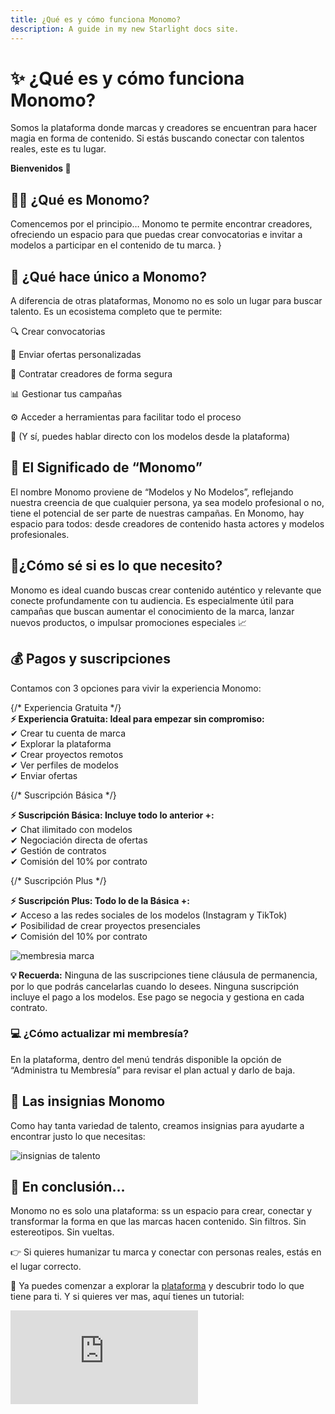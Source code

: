 ```yaml
---
title: ¿Qué es y cómo funciona Monomo?
description: A guide in my new Starlight docs site.
---
```

# ✨ ¿Qué es y cómo funciona Monomo?

Somos la plataforma donde marcas y creadores se encuentran para hacer magia en forma de contenido. Si estás buscando conectar con talentos reales, este es tu lugar.

**Bienvenidos 🤩**

## 👨‍🎨 ¿Qué es Monomo?

Comencemos por el principio… Monomo te permite encontrar creadores, ofreciendo un espacio para que puedas crear convocatorias e invitar a modelos a participar en el contenido de tu marca. }

## 💎 ¿Qué hace único a Monomo?

A diferencia de otras plataformas, Monomo no es solo un lugar para buscar talento.
Es un ecosistema completo que te permite:

🔍 Crear convocatorias

🤙 Enviar ofertas personalizadas

🤝 Contratar creadores de forma segura

📊 Gestionar tus campañas

⚙️ Acceder a herramientas para facilitar todo el proceso

📲 (Y sí, puedes hablar directo con los modelos desde la plataforma)

## 🤳 El Significado de “Monomo”

El nombre Monomo proviene de “Modelos y No Modelos”, reflejando nuestra creencia de que cualquier persona, ya sea modelo profesional o no, tiene el potencial de ser parte de nuestras campañas. En Monomo, hay espacio para todos: desde creadores de contenido hasta actores y modelos profesionales.

## 🤔¿Cómo sé si es lo que necesito?

Monomo es ideal cuando buscas crear contenido auténtico y relevante que conecte profundamente con tu audiencia. Es especialmente útil para campañas que buscan aumentar el conocimiento de la marca, lanzar nuevos productos, o impulsar promociones especiales 📈

## 💰 Pagos y suscripciones

Contamos con 3 opciones para vivir la experiencia Monomo:

<div style={{ display: 'flex', flexDirection: 'column', gap: '20px' }}>
  {/* Experiencia Gratuita */}
  <div style={{ background: '#e9f9fc', padding: '20px', borderRadius: '8px' }}>
    <strong>⚡ Experiencia Gratuita: Ideal para empezar sin compromiso:</strong>
    <div style={{ marginTop: '10px', lineHeight: '1.8' }}>
      ✔ Crear tu cuenta de marca<br />
      ✔ Explorar la plataforma<br />
      ✔ Crear proyectos remotos<br />
      ✔ Ver perfiles de modelos<br />
      ✔ Enviar ofertas
    </div>
  </div>

  {/* Suscripción Básica */}
  <div style={{ background: '#fff7ed', padding: '20px', borderRadius: '8px' }}>
    <strong>⚡ Suscripción Básica: Incluye todo lo anterior +:</strong>
    <div style={{ marginTop: '10px', lineHeight: '1.8' }}>
      ✔ Chat ilimitado con modelos<br />
      ✔ Negociación directa de ofertas<br />
      ✔ Gestión de contratos<br />
      ✔ Comisión del 10% por contrato
    </div>
  </div>

  {/* Suscripción Plus */}
  <div style={{ background: '#f1f9f2', padding: '20px', borderRadius: '8px' }}>
    <strong>⚡ Suscripción Plus: Todo lo de la Básica +:</strong>
    <div style={{ marginTop: '10px', lineHeight: '1.8' }}>
      ✔ Acceso a las redes sociales de los modelos (Instagram y TikTok)<br />
      ✔ Posibilidad de crear proyectos presenciales<br />
      ✔ Comisión del 10% por contrato
    </div>
  </div>
</div>



![membresia marca](/images/membresia-marca.png)

**💡 Recuerda:**  Ninguna de las suscripciones tiene cláusula de permanencia, por lo que podrás cancelarlas cuando lo desees.
Ninguna suscripción incluye el pago a los modelos. Ese pago se negocia y gestiona en cada contrato.

### 💻 ¿Cómo actualizar mi membresía?

En la plataforma, dentro del menú tendrás disponible la opción de “Administra tu Membresía” para revisar el plan actual y darlo de baja. 

## 🏅 Las insignias Monomo

Como hay tanta variedad de talento, creamos insignias para ayudarte a encontrar justo lo que necesitas:

![insignias de talento](/images/insginias-talento.png)

## 🎯 En conclusión…

Monomo no es solo una plataforma: ss un espacio para crear, conectar y transformar la forma en que las marcas hacen contenido. Sin filtros. Sin estereotipos. Sin vueltas.

👉 Si quieres humanizar tu marca y conectar con personas reales, estás en el lugar correcto.

🎥 Ya puedes comenzar a explorar la [plataforma](https://app.monomo.com.co/) y descubrir todo lo que tiene para ti. Y si quieres ver mas, aquí tienes un tutorial:

<div
  style={{
    position: 'relative',
    paddingBottom: '50%',
    height: 0,
    maxWidth: '560px',
    margin: '24px auto',
  }}
>
  <iframe
    src="https://www.youtube.com/embed/MaHkyn8daVk"
    frameBorder="0"
    allow="accelerometer; autoplay; clipboard-write; encrypted-media; gyroscope; picture-in-picture"
    allowFullScreen
    style={{
      position: 'absolute',
      top: 0,
      left: 0,
      width: '100%',
      height: '100%',
      borderRadius: '12px',
    }}
  />
</div>

**¡Gracias por ser parte de nuestra comunidad! 💜**

